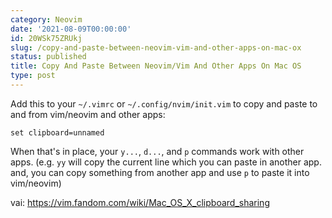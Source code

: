 ```yaml
---
category: Neovim
date: '2021-08-09T00:00:00'
id: 20WSk75ZRUkj
slug: /copy-and-paste-between-neovim-vim-and-other-apps-on-mac-ox
status: published
title: Copy And Paste Between Neovim/Vim And Other Apps On Mac OS
type: post
---
```


Add this to your `~/.vimrc` or `~/.config/nvim/init.vim` to copy and paste to and from vim/neovim and other apps:

```
set clipboard=unnamed
```

When that's in place, your `y...`, `d...`, and `p` commands work with other apps. (e.g. `yy` will copy the current line which you can paste in another app. and, you can copy something from another app and use `p` to paste it into vim/neovim)

vai: https://vim.fandom.com/wiki/Mac_OS_X_clipboard_sharing